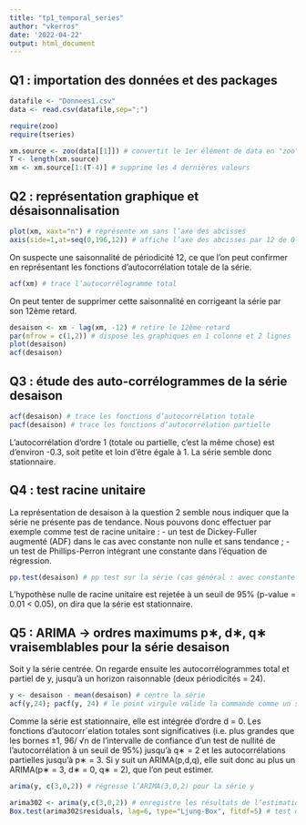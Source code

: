 ```yaml
---
title: "tp1_temporal_series"
author: "vkerros"
date: '2022-04-22'
output: html_document
---
```


## Q1 : importation des données et des packages

```r
datafile <- "Donnees1.csv"
data <- read.csv(datafile,sep=";")
```

```r
require(zoo)
require(tseries)
```

```r
xm.source <- zoo(data[[1]]) # convertit le 1er élément de data en "zoo"
T <- length(xm.source)
xm <- xm.source[1:(T-4)] # supprime les 4 dernières valeurs
```

## Q2 : représentation graphique et désaisonnalisation

```r
plot(xm, xaxt="n") # représente xm sans l’axe des abcisses
axis(side=1,at=seq(0,196,12)) # affiche l’axe des abcisses par 12 de 0 à 196
```

On suspecte une saisonnalité de périodicité 12, ce que l’on peut confirmer en représentant les fonctions d’autocorrélation totale de la série.

```r
acf(xm) # trace l’autocorrélogramme total
```

On peut tenter de supprimer cette saisonnalité en corrigeant la série par son 12ème retard.

```r
desaison <- xm - lag(xm, -12) # retire le 12ème retard
par(mfrow = c(1,2)) # dispose les graphiques en 1 colonne et 2 lignes
plot(desaison)
acf(desaison)
```

## Q3 : étude des auto-corrélogrammes de la série desaison

```r
acf(desaison) # trace les fonctions d’autocorrélation totale
pacf(desaison) # trace les fonctions d’autocorrélation partielle
```

L’autocorrélation d’ordre 1 (totale ou partielle, c’est la même chose) est d’environ -0.3, soit petite et loin d’être égale à 1. La série semble donc stationnaire.

## Q4 : test racine unitaire

La représentation de desaison à la question 2 semble nous indiquer que la série ne présente pas de tendance.
Nous pouvons donc effectuer par exemple comme test de racine unitaire :
- un test de Dickey-Fuller augmenté (ADF) dans le cas avec constante non nulle et sans tendance ;
- un test de Phillips-Perron intégrant une constante dans l’équation de régression.


```r
pp.test(desaison) # pp test sur la série (cas général : avec constante et tendance)
```
L’hypothèse nulle de racine unitaire est rejetée à un seuil de 95% (p-value = 0.01 < 0.05), on dira que la série est stationnaire.

## Q5 :  ARIMA -> ordres maximums p∗, d∗, q∗ vraisemblables pour la série desaison

Soit y la série centrée. On regarde ensuite les autocorrélogrammes total et partiel de y, jusqu’à un horizon raisonnable (deux périodicités = 24).

```r
y <- desaison - mean(desaison) # centre la série
acf(y,24); pacf(y, 24) # le point virgule valide la commande comme un saut de ligne
```

Comme la série est stationnaire, elle est intégrée d’ordre d = 0.
Les fonctions d’autocorr´elation totales sont significatives (i.e. plus grandes que les bornes ±1, 96/ √n de l’intervalle de confiance d’un test de nullité de l’autocorrélation à un seuil de 95%) jusqu’à q∗ = 2 et les autocorrélations partielles jusqu’à p∗ = 3. Si y suit un ARIMA(p,d,q), elle suit donc au plus un ARIMA(p∗ = 3, d∗ = 0, q∗ = 2), que l’on peut estimer.

```r
arima(y, c(3,0,2)) # régresse l’ARIMA(3,0,2) pour la série y
```

```r
arima302 <- arima(y,c(3,0,2)) # enregistre les résultats de l’estimation
Box.test(arima302$residuals, lag=6, type="Ljung-Box", fitdf=5) # test de Ljung-Box

```